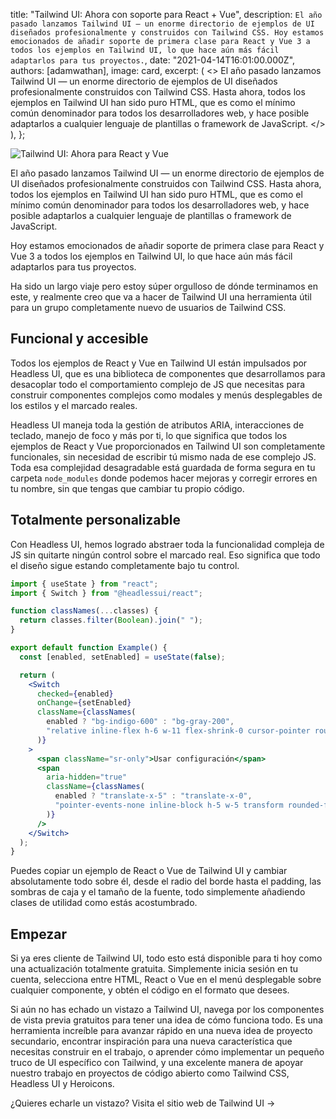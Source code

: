 
  title: "Tailwind UI: Ahora con soporte para React + Vue",
  description: `El año pasado lanzamos Tailwind UI — un enorme directorio de ejemplos de UI diseñados profesionalmente y construidos con Tailwind CSS. Hoy estamos emocionados de añadir soporte de primera clase para React y Vue 3 a todos los ejemplos en Tailwind UI, lo que hace aún más fácil adaptarlos para tus proyectos.`,
  date: "2021-04-14T16:01:00.000Z",
  authors: [adamwathan],
  image: card,
  excerpt: (
    <>
      El año pasado lanzamos <Link href="https://tailwindui.com">Tailwind UI</Link> — un enorme directorio de ejemplos de UI diseñados profesionalmente construidos con Tailwind CSS. Hasta ahora, todos los ejemplos en Tailwind UI han sido puro HTML, que es como el mínimo común denominador para todos los desarrolladores web, y hace posible adaptarlos a cualquier lenguaje de plantillas o framework de JavaScript.
    </>
  ),
};

<Link href="https://tailwindui.com">
  <Image alt="Tailwind UI: Ahora para React y Vue" src={card} />
</Link>

El año pasado lanzamos <Link href="https://tailwindui.com">Tailwind UI</Link> — un enorme directorio de ejemplos de UI diseñados profesionalmente construidos con Tailwind CSS. Hasta ahora, todos los ejemplos en Tailwind UI han sido puro HTML, que es como el mínimo común denominador para todos los desarrolladores web, y hace posible adaptarlos a cualquier lenguaje de plantillas o framework de JavaScript.

Hoy estamos emocionados de añadir soporte de primera clase para React y Vue 3 a todos los ejemplos en Tailwind UI, lo que hace aún más fácil adaptarlos para tus proyectos.

Ha sido <Link href="https://blog.tailwindcss.com/building-react-and-vue-support-for-tailwind-ui">un largo viaje</Link> pero estoy súper orgulloso de dónde terminamos en este, y realmente creo que va a hacer de Tailwind UI una herramienta útil para un grupo completamente nuevo de usuarios de Tailwind CSS.

## Funcional y accesible

Todos los ejemplos de React y Vue en Tailwind UI están impulsados por <Link href="https://headlessui.dev">Headless UI</Link>, que es una biblioteca de componentes que desarrollamos para desacoplar todo el comportamiento complejo de JS que necesitas para construir componentes complejos como modales y menús desplegables de los estilos y el marcado reales.

Headless UI maneja toda la gestión de atributos ARIA, interacciones de teclado, manejo de foco y más por ti, lo que significa que todos los ejemplos de React y Vue proporcionados en Tailwind UI son completamente funcionales, sin necesidad de escribir tú mismo nada de ese complejo JS. Toda esa complejidad desagradable está guardada de forma segura en tu carpeta `node_modules` donde podemos hacer mejoras y corregir errores en tu nombre, sin que tengas que cambiar tu propio código.

## Totalmente personalizable

Con Headless UI, hemos logrado abstraer toda la funcionalidad compleja de JS sin quitarte ningún control sobre el marcado real. Eso significa que todo el diseño sigue estando completamente bajo tu control.

```jsx
import { useState } from "react";
import { Switch } from "@headlessui/react";

function classNames(...classes) {
  return classes.filter(Boolean).join(" ");
}

export default function Example() {
  const [enabled, setEnabled] = useState(false);

  return (
    <Switch
      checked={enabled}
      onChange={setEnabled}
      className={classNames(
        enabled ? "bg-indigo-600" : "bg-gray-200",
        "relative inline-flex h-6 w-11 flex-shrink-0 cursor-pointer rounded-full border-2 border-transparent transition-colors duration-200 ease-in-out focus:ring-2 focus:ring-indigo-500 focus:ring-offset-2 focus:outline-none",
      )}
    >
      <span className="sr-only">Usar configuración</span>
      <span
        aria-hidden="true"
        className={classNames(
          enabled ? "translate-x-5" : "translate-x-0",
          "pointer-events-none inline-block h-5 w-5 transform rounded-full bg-white shadow ring-0 transition duration-200 ease-in-out",
        )}
      />
    </Switch>
  );
}
```

Puedes copiar un ejemplo de React o Vue de Tailwind UI y cambiar absolutamente todo sobre él, desde el radio del borde hasta el padding, las sombras de caja y el tamaño de la fuente, todo simplemente añadiendo clases de utilidad como estás acostumbrado.

## Empezar

Si ya eres cliente de Tailwind UI, todo esto está disponible para ti hoy como una actualización totalmente gratuita. Simplemente inicia sesión en tu cuenta, selecciona entre HTML, React o Vue en el menú desplegable sobre cualquier componente, y obtén el código en el formato que desees.

Si aún no has echado un vistazo a Tailwind UI, navega por los componentes de vista previa gratuitos para tener una idea de cómo funciona todo. Es una herramienta increíble para avanzar rápido en una nueva idea de proyecto secundario, encontrar inspiración para una nueva característica que necesitas construir en el trabajo, o aprender cómo implementar un pequeño truco de UI específico con Tailwind, y una excelente manera de apoyar nuestro trabajo en proyectos de código abierto como Tailwind CSS, Headless UI y Heroicons.

¿Quieres echarle un vistazo? <Link href="https://tailwindui.com">Visita el sitio web de Tailwind UI →</Link>
